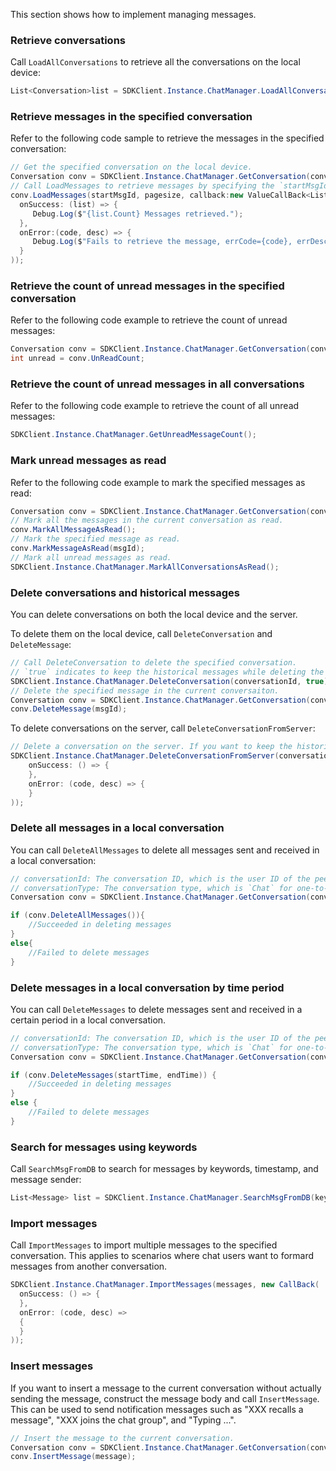 <PlatformWrapper platform="windows">

This section shows how to implement managing messages.

### Retrieve conversations

Call `LoadAllConversations` to retrieve all the conversations on the local device:

```csharp
List<Conversation>list = SDKClient.Instance.ChatManager.LoadAllConversations();
```

### Retrieve messages in the specified conversation

Refer to the following code sample to retrieve the messages in the specified conversation:

```csharp
// Get the specified conversation on the local device.
Conversation conv = SDKClient.Instance.ChatManager.GetConversation(conversationId, convType);
// Call LoadMessages to retrieve messages by specifying the `startMsgId` and `pageSize`.
conv.LoadMessages(startMsgId, pagesize, callback:new ValueCallBack<List<Message>>(
  onSuccess: (list) => {
     Debug.Log($"{list.Count} Messages retrieved.");
  },
  onError:(code, desc) => {
     Debug.Log($"Fails to retrieve the message, errCode={code}, errDesc={desc}");
  }
));
```

### Retrieve the count of unread messages in the specified conversation

Refer to the following code example to retrieve the count of unread messages:

```csharp
Conversation conv = SDKClient.Instance.ChatManager.GetConversation(conversationId, convType);
int unread = conv.UnReadCount;
```

### Retrieve the count of unread messages in all conversations

Refer to the following code example to retrieve the count of all unread messages:

```csharp
SDKClient.Instance.ChatManager.GetUnreadMessageCount();
```

### Mark unread messages as read

Refer to the following code example to mark the specified messages as read:

```csharp
Conversation conv = SDKClient.Instance.ChatManager.GetConversation(conversationId, convType);
// Mark all the messages in the current conversation as read.
conv.MarkAllMessageAsRead();
// Mark the specified message as read.
conv.MarkMessageAsRead(msgId);
// Mark all unread messages as read.
SDKClient.Instance.ChatManager.MarkAllConversationsAsRead();
```

### Delete conversations and historical messages

You can delete conversations on both the local device and the server.

To delete them on the local device, call `DeleteConversation` and `DeleteMessage`:

```csharp
// Call DeleteConversation to delete the specified conversation. 
// `true` indicates to keep the historical messages while deleting the conversation. To remove the historical messages as well, set it as `false`.
SDKClient.Instance.ChatManager.DeleteConversation(conversationId, true);
// Delete the specified message in the current conversaiton.
Conversation conv = SDKClient.Instance.ChatManager.GetConversation(conversationId, convType);
conv.DeleteMessage(msgId);
```

To delete conversations on the server, call `DeleteConversationFromServer`:

```csharp
// Delete a conversation on the server. If you want to keep the historical messages, pass “false” to the third parameter.
SDKClient.Instance.ChatManager.DeleteConversationFromServer(conversationId, type, true, new CallBack(
    onSuccess: () => {
    },
    onError: (code, desc) => {
    }
));
```

### Delete all messages in a local conversation

You can call `DeleteAllMessages` to delete all messages sent and received in a local conversation:

```csharp
// conversationId: The conversation ID, which is the user ID of the peer user in one-to-one chat, group ID in group chat, and chat room ID in room chat.
// conversationType: The conversation type, which is `Chat` for one-to-one chat, `Group` for group chat, and `Room` for room chat.
Conversation conv = SDKClient.Instance.ChatManager.GetConversation(conversionId, conversationType);

if (conv.DeleteAllMessages()){
    //Succeeded in deleting messages
}
else{
    //Failed to delete messages
}
```

### Delete messages in a local conversation by time period

You can call `DeleteMessages` to delete messages sent and received in a certain period in a local conversation.

```csharp
// conversationId: The conversation ID, which is the user ID of the peer user in one-to-one chat, group ID in group chat, and chat room ID in room chat.
// conversationType: The conversation type, which is `Chat` for one-to-one chat, `Group` for group chat, and `Room` for room chat.
Conversation conv = SDKClient.Instance.ChatManager.GetConversation(conversionId, conversationType);

if (conv.DeleteMessages(startTime, endTime)) {
    //Succeeded in deleting messages
}
else {
    //Failed to delete messages
}
```

### Search for messages using keywords

Call `SearchMsgFromDB` to search for messages by keywords, timestamp, and message sender:

```csharp
List<Message> list = SDKClient.Instance.ChatManager.SearchMsgFromDB(keywords, timeStamp, maxCount, from, MessageSearchDirection.UP);
```

### Import messages

Call `ImportMessages` to import multiple messages to the specified conversation. This applies to scenarios where chat users want to formard messages from another conversation.

```csharp
SDKClient.Instance.ChatManager.ImportMessages(messages, new CallBack(
  onSuccess: () => {
  },
  onError: (code, desc) =>
  {
  }
));
```

### Insert messages

If you want to insert a message to the current conversation without actually sending the message, construct the message body and call `InsertMessage`. This can be used to send notification messages such as "XXX recalls a message", "XXX joins the chat group", and "Typing ...".

```csharp
// Insert the message to the current conversation.
Conversation conv = SDKClient.Instance.ChatManager.GetConversation(conversationId, convType);
conv.InsertMessage(message);
```

</PlatformWrapper>
